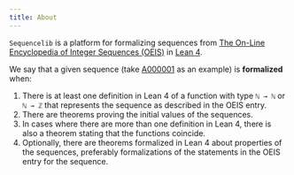 ```yaml
---
title: About
---
```


`Sequencelib` is a platform for formalizing sequences from 
[The On-Line Encyclopedia of Integer Sequences (OEIS)](https://oeis.org) in 
[Lean 4](https://lean-lang.org/).

We say that a given sequence (take [A000001](./A000/A000001) as an example) is
**formalized** when:

1. There is at least one definition in Lean 4 of a function with type `ℕ → ℕ` or `ℕ → ℤ` that
    represents the sequence as described in the OEIS entry.
2. There are theorems proving the initial values of the sequences.
3. In cases where there are more than one definition in Lean 4, there is also a 
    theorem stating that the functions coincide.
4. Optionally, there are theorems formalized in Lean 4 about properties of the sequences,
    preferably formalizations of the statements in the OEIS entry for the sequence.